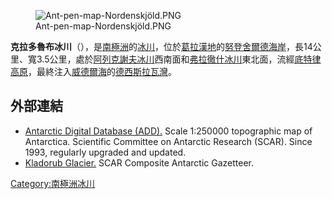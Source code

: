 [[Image:Ant-pen-map-Nordenskjöld.PNG|thumb]]

{{coord|64|39|20|S|60|37|00|W|display=title}}

'''克拉多魯布冰川'''（{{lang-en|Kladorub Glacier}}），是[[南極洲|南極洲]]的[[冰川|冰川]]，位於[[葛拉漢地|葛拉漢地]]的[[努登舍爾德海岸|努登舍爾德海岸]]，長14公里、寬3.5公里，處於[[阿列克謝夫冰川|阿列克謝夫冰川]]西南面和[[弗拉徹什冰川|弗拉徹什冰川]]東北面，流經[[底特律高原|底特律高原]]，最終注入[[威德爾海|威德爾海]]的[[德西斯拉瓦灣|德西斯拉瓦灣]]。

==外部連結==
* [http://www.add.scar.org Antarctic Digital Database (ADD).]{{Wayback|url=http://www.add.scar.org/ |date=20170305000653 }} Scale 1:250000 topographic map of Antarctica. Scientific Committee on Antarctic Research (SCAR). Since 1993, regularly upgraded and updated.
* [https://data.aad.gov.au/aadc/gaz/scar/display_name.cfm?gaz_id=137546 Kladorub Glacier.] {{Wayback|url=https://data.aad.gov.au/aadc/gaz/scar/display_name.cfm?gaz_id=137546 |date=20181001220141 }} SCAR Composite Antarctic Gazetteer.

{{DEFAULTSORT:Kladorub Glacier}}
[[Category:南極洲冰川|Category:南極洲冰川]]


{{NordenskjöldCoast-geo-stub}}